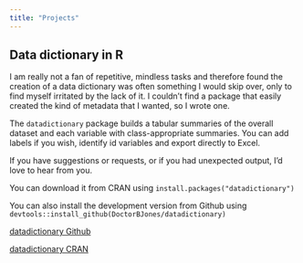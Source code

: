 ```yaml
---
title: "Projects"
---
```


## Data dictionary in R
I am really not a fan of repetitive, mindless tasks and therefore found the creation of a data dictionary was often something I would skip over, only to find myself irritated by the lack of it. I couldn't find a package that easily created the kind of metadata that I wanted, so I wrote one.

The `datadictionary` package builds a tabular summaries of the overall dataset and each variable with class-appropriate summaries. You can add labels if you wish, identify id variables and export directly to Excel.

If you have suggestions or requests, or if you had unexpected output, I'd love to hear from you.

You can download it from CRAN using `install.packages("datadictionary")`


You can also install the development version from Github using
`devtools::install_github(DoctorBJones/datadictionary)`


[datadictionary Github](https://github.com/DoctorBJones/datadictionary)

[datadictionary CRAN](https://cran.r-project.org/web/packages/datadictionary/index.html)
